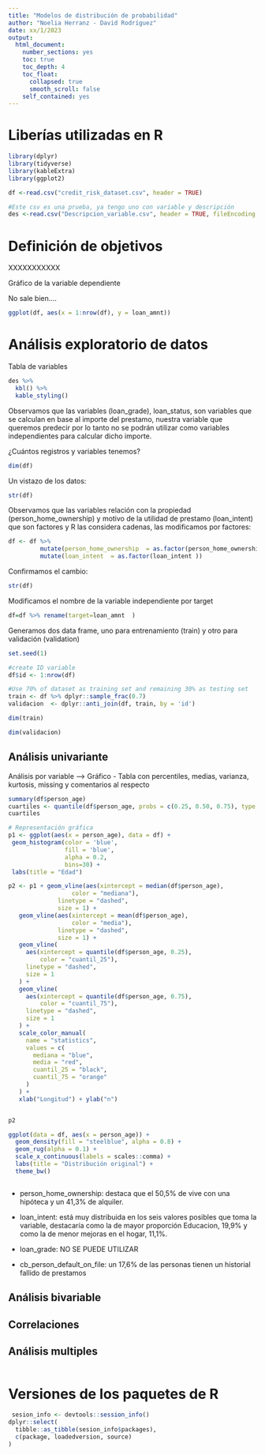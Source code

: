 ```yaml
---
title: "Modelos de distribución de probabilidad"
author: "Noelia Herranz - David Rodríguez"
date: xx/1/2023
output:
  html_document:
    number_sections: yes
    toc: true
    toc_depth: 4
    toc_float:
      collapsed: true
      smooth_scroll: false
    self_contained: yes   
---
```


# Liberías utilizadas en R

```r

library(dplyr)
library(tidyverse)
library(kableExtra)
library(ggplot2)


```




```r

df <-read.csv("credit_risk_dataset.csv", header = TRUE)

#Este csv es una prueba, ya tengo uno con variable y descripción
des <-read.csv("Descripcion_variable.csv", header = TRUE, fileEncoding = "Latin1", check.names = F,sep=";")


```

# Definición de objetivos

XXXXXXXXXXX



Gráfico de la variable dependiente 

No sale bien....

```r


ggplot(df, aes(x = 1:nrow(df), y = loan_amnt))


```



# Análisis exploratorio de datos



Tabla de variables 


```r
des %>%
  kbl() %>%
  kable_styling()

```
 
Observamos que las variables (loan_grade), loan_status, son variables que se calculan en base al importe del prestamo, nuestra variable que queremos predecir por lo tanto no se podrán utilizar como variables independientes para calcular dicho importe. 
 
¿Cuántos registros y variables tenemos?

```r
dim(df)

```
Un vistazo de los datos:

```r
str(df)

```

Observamos que las variables relación con la propiedad (person_home_ownership) y motivo de la utilidad de prestamo (loan_intent) que son factores y R las considera cadenas, las modificamos por factores:  



```r
df <- df %>%
         mutate(person_home_ownership  = as.factor(person_home_ownership )) %>%
         mutate(loan_intent  = as.factor(loan_intent ))
```

Confirmamos el cambio:


```r
str(df)

```


Modificamos el nombre de la variable independiente por target

```r
df=df %>% rename(target=loan_amnt  )
```


Generamos dos data frame, uno para entrenamiento (train) y otro para validación (validation)

```r

set.seed(1)

#create ID variable
df$id <- 1:nrow(df)

#Use 70% of dataset as training set and remaining 30% as testing set 
train <- df %>% dplyr::sample_frac(0.7)
validacion  <- dplyr::anti_join(df, train, by = 'id')


```


```r
dim(train)

dim(validacion)

```


## Análisis univariante



Análisis por variable --> Gráfico - Tabla con percentiles, medias, varianza, kurtosis, missing y comentarios al respecto


```r
summary(df$person_age)
cuartiles <- quantile(df$person_age, probs = c(0.25, 0.50, 0.75), type = 6)
cuartiles
```



```r

# Representación gráfica
p1 <- ggplot(aes(x = person_age), data = df) +
 geom_histogram(color = 'blue',
                fill = 'blue',
                alpha = 0.2,
                bins=30) +
 labs(title = "Edad")

p2 <- p1 + geom_vline(aes(xintercept = median(df$person_age),
                  color = "mediana"),
              linetype = "dashed",
              size = 1) +
   geom_vline(aes(xintercept = mean(df$person_age),
                  color = "media"),
              linetype = "dashed",
              size = 1) +
   geom_vline(
     aes(xintercept = quantile(df$person_age, 0.25),
         color = "cuantil_25"),
     linetype = "dashed",
     size = 1
   ) +
   geom_vline(
     aes(xintercept = quantile(df$person_age, 0.75),
         color = "cuantil_75"),
     linetype = "dashed",
     size = 1
   ) +
   scale_color_manual(
     name = "statistics",
     values = c(
       mediana = "blue",
       media = "red",
       cuantil_25 = "black",
       cuantil_75 = "orange"
     )
   ) +
   xlab("Longitud") + ylab("n")


p2
```
```r
ggplot(data = df, aes(x = person_age)) +
  geom_density(fill = "steelblue", alpha = 0.8) +
  geom_rug(alpha = 0.1) +
  scale_x_continuous(labels = scales::comma) +
  labs(title = "Distribución original") +
  theme_bw() 
```


```r


```





- person_home_ownership: destaca que el 50,5% de vive con una hipóteca y un 41,3% de alquiler.
- loan_intent: está muy distribuida en los seis valores posibles que toma la variable, destacaría como la de mayor proporción Educacion, 19,9% 
y como la de menor mejoras en el hogar, 11,1%.

- loan_grade: NO SE PUEDE UTILIZAR

- cb_person_default_on_file: un 17,6% de las personas tienen un historial fallido de prestamos

## Análisis bivariable


## Correlaciones

## Análisis multiples





```r

```



# Versiones de los paquetes de R


```r
 sesion_info <- devtools::session_info()
dplyr::select(
  tibble::as_tibble(sesion_info$packages),
  c(package, loadedversion, source)
)

```
